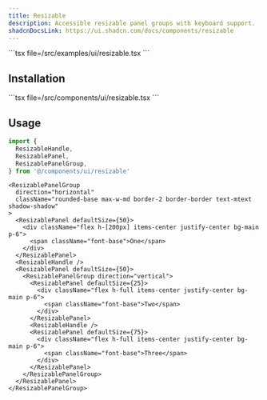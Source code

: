 ```yaml
---
title: Resizable
description: Accessible resizable panel groups with keyboard support.
shadcnDocsLink: https://ui.shadcn.com/docs/components/resizable
---
```


<ComponentPreview component="resizable">
  ```tsx file=<rootDir>/src/examples/ui/resizable.tsx
  ```
</ComponentPreview>

## Installation

<Installation component="resizable">
  ```tsx file=<rootDir>/src/components/ui/resizable.tsx
  ```
</Installation>

## Usage

```ts
import {
  ResizableHandle,
  ResizablePanel,
  ResizablePanelGroup,
} from '@/components/ui/resizable'
```

```tsx
<ResizablePanelGroup
  direction="horizontal"
  className="rounded-base max-w-md border-2 border-border text-mtext shadow-shadow"
>
  <ResizablePanel defaultSize={50}>
    <div className="flex h-[200px] items-center justify-center bg-main p-6">
      <span className="font-base">One</span>
    </div>
  </ResizablePanel>
  <ResizableHandle />
  <ResizablePanel defaultSize={50}>
    <ResizablePanelGroup direction="vertical">
      <ResizablePanel defaultSize={25}>
        <div className="flex h-full items-center justify-center bg-main p-6">
          <span className="font-base">Two</span>
        </div>
      </ResizablePanel>
      <ResizableHandle />
      <ResizablePanel defaultSize={75}>
        <div className="flex h-full items-center justify-center bg-main p-6">
          <span className="font-base">Three</span>
        </div>
      </ResizablePanel>
    </ResizablePanelGroup>
  </ResizablePanel>
</ResizablePanelGroup>
```